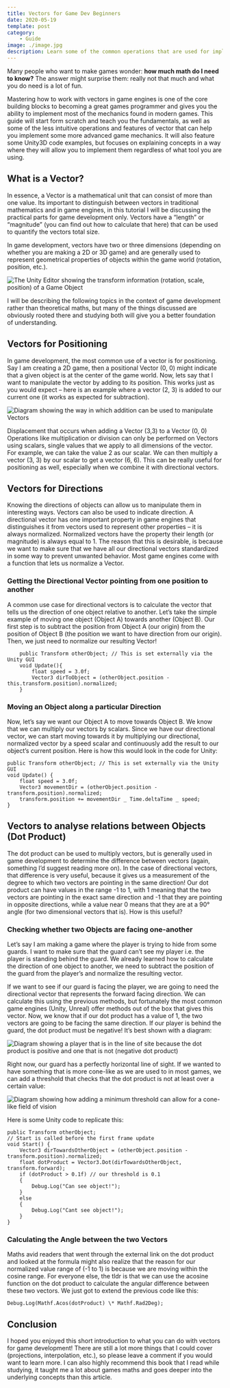 ```yaml
---
title: Vectors for Game Dev Beginners
date: 2020-05-19
template: post
category:
    - Guide
image: ./image.jpg
description: Learn some of the common operations that are used for implementing automated turrets, AI field of vision, projectiles, and many more.
---
```


Many people who want to make games wonder: **how much math do I need to know?** The answer might surprise them: really not that much and what you do need is a lot of fun.   

Mastering how to work with vectors in game engines is one of the core building blocks to becoming a great games programmer and gives you the ability to implement most of the mechanics found in modern games. This guide will start form scratch and teach you the fundamentals, as well as some of the less intuitive operations and features of vector that can help you implement some more advanced game mechanics. It will also feature some Unity3D code examples, but focuses on explaining concepts in a way where they will allow you to implement them regardless of what tool you are using.

## What is a Vector?
In essence, a Vector is a mathematical unit that can consist of more than one value. Its important to distinguish between vectors in traditional mathematics and in game engines, in this tutorial I will be discussing the practical parts for game development only. Vectors have a “length” or “magnitude” (you can find out how to calculate that here) that can be used to quantify the vectors total size.

In game development, vectors have two or three dimensions (depending on whether you are making a 2D or 3D game) and are generally used to represent geometrical properties of objects within the game world (rotation, position, etc.).
  
![The Unity Editor showing the transform information (rotation, scale, position) of a Game Object](./vectors-unity-gui.png)
  
I will be describing the following topics in the context of game development rather than theoretical maths, but many of the things discussed are obviously rooted there and studying both will give you a better foundation of understanding.

## Vectors for Positioning

In game development, the most common use of a vector is for positioning. Say I am creating a 2D game, then a positional Vector (0, 0) might indicate that a given object is at the center of the game world. Now, lets say that I want to manipulate the vector by adding to its position. This works just as you would expect – here is an example where a vector (2, 3) is added to our current one (it works as expected for subtraction).
  
![Diagram showing the way in which addition can be used to manipulate Vectors](./vector-addition-example.png)
  
Displacement that occurs when adding a Vector (3,3) to a Vector (0, 0)
Operations like multiplication or division can only be performed on Vectors using scalars, single values that we apply to all dimensions of the vector. For example, we can take the value 2 as our scalar. We can then multiply a vector (3, 3) by our scalar to get a vector (6, 6). This can be really useful for positioning as well, especially when we combine it with directional vectors.

## Vectors for Directions

Knowing the directions of objects can allow us to manipulate them in interesting ways. Vectors can also be used to indicate direction. A directional vector has one important property in game engines that distinguishes it from vectors used to represent other properties – it is always normalized. Normalized vectors have the property their length (or magnitude) is always equal to 1. The reason that this is desirable, is because we want to make sure that we have all our directional vectors standardized in some way to prevent unwanted behavior. Most game engines come with a function that lets us normalize a Vector.

### Getting the Directional Vector pointing from one position to another

A common use case for directional vectors is to calculate the vector that tells us the direction of one object relative to another. Let’s take the simple example of moving one object (Object A) towards another (Object B). Our first step is to subtract the position from Object A (our origin) from the position of Object B (the position we want to have direction from our origin). Then, we just need to normalize our resulting Vector!

```
    public Transform otherObject; // This is set externally via the Unity GUI
    void Update(){
        float speed = 3.0f;
        Vector3 dirToObject = (otherObject.position - this.transform.position).normalized;
    }
```

### Moving an Object along a particular Direction

Now, let’s say we want our Object A to move towards Object B. We know that we can multiply our vectors by scalars. Since we have our directional vector, we can start moving towards it by multiplying our directional, normalized vector by a speed scalar and continuously add the result to our object’s current position. Here is how this would look in the code for Unity:

```
public Transform otherObject; // This is set externally via the Unity GUI
void Update() {
    float speed = 3.0f;
    Vector3 movementDir = (otherObject.position - transform.position).normalized;
    transform.position += movementDir _ Time.deltaTime _ speed;
}
```

## Vectors to analyse relations between Objects (Dot Product)

The dot product can be used to multiply vectors, but is generally used in game development to determine the difference between vectors (again, something I’d suggest reading more on). In the case of directional vectors, that difference is very useful, because it gives us a measurement of the degree to which two vectors are pointing in the same direction! Our dot product can have values in the range -1 to 1, with 1 meaning that the two vectors are pointing in the exact same direction and -1 that they are pointing in opposite directions, while a value near 0 means that they are at a 90° angle (for two dimensional vectors that is). How is this useful?

### Checking whether two Objects are facing one-another

Let’s say I am making a game where the player is trying to hide from some guards. I want to make sure that the guard can’t see my player i.e. the player is standing behind the guard. We already learned how to calculate the direction of one object to another, we need to subtract the position of the guard from the player’s and normalize the resulting vector.

If we want to see if our guard is facing the player, we are going to need the directional vector that represents the forward facing direction. We can calculate this using the previous methods, but fortunately the most common game engines (Unity, Unreal) offer methods out of the box that gives this vector. Now, we know that if our dot product has a value of 1, the two vectors are going to be facing the same direction. If our player is behind the guard, the dot product must be negative! It’s best shown with a diagram:
  
![Diagram showing a player that is in the line of site because the dot product is positive and one that is not (negative dot product)](./dot-product.png)
  
Right now, our guard has a perfectly horizontal line of sight. If we wanted to have something that is more cone-like as we are used to in most games, we can add a threshold that checks that the dot product is not at least over a certain value:
  
![Diagram showing how adding a minimum threshold can allow for a cone-like field of vision](./dot-product-with-threshold.png)
  
Here is some Unity code to replicate this:

```
public Transform otherObject;
// Start is called before the first frame update
void Start() {
    Vector3 dirTowardsOtherObject = (otherObject.position - transform.position).normalized;
    float dotProduct = Vector3.Dot(dirTowardsOtherObject, transform.forward);
    if (dotProduct > 0.1f) // our threshold is 0.1
    {
        Debug.Log("Can see object!");
    }
    else
    {
        Debug.Log("Cant see object!");
    }
}
```

### Calculating the Angle between the two Vectors
Maths avid readers that went through the external link on the dot product and looked at the formula might also realize that the reason for our normalized value range of (-1 to 1) is because we are moving within the cosine range. For everyone else, the tldr is that we can use the acosine function on the dot product to calculate the angular difference between these two vectors. We just got to extend the previous code like this:

```
Debug.Log(Mathf.Acos(dotProduct) \* Mathf.Rad2Deg);
```

## Conclusion
I hoped you enjoyed this short introduction to what you can do with vectors for game development! There are still a lot more things that I could cover (projections, interpolation, etc.), so please leave a comment if you would want to learn more. I can also highly recommend this book that I read while studying, it taught me a lot about games maths and goes deeper into the underlying concepts than this article.  
<GameMathsBook />